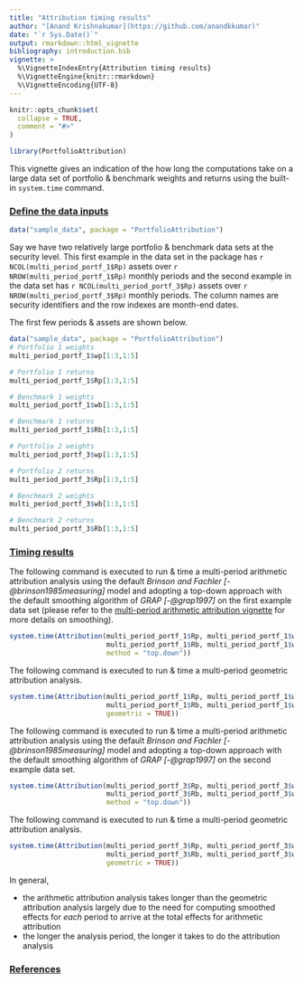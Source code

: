 ```yaml
---
title: "Attribution timing results"
author: "[Anand Krishnakumar](https://github.com/anandkkumar)"
date: "`r Sys.Date()`"
output: rmarkdown::html_vignette
bibliography: introduction.bib
vignette: >
  %\VignetteIndexEntry{Attribution timing results}
  %\VignetteEngine{knitr::rmarkdown}
  %\VignetteEncoding{UTF-8}
---
```


```r
knitr::opts_chunk$set(
  collapse = TRUE,
  comment = "#>"
)

library(PortfolioAttribution)
```

This vignette gives an indication of the how long the computations take on a large data set of portfolio & benchmark weights and returns using the built-in `system.time` command.

### <ins>Define the data inputs</ins>

```r
data("sample_data", package = "PortfolioAttribution")
```

Say we have two relatively large portfolio & benchmark data sets at the security level. This first example in the data set in the package has `r NCOL(multi_period_portf_1$Rp)` assets over `r NROW(multi_period_portf_1$Rp)` monthly periods and the second example in the data set has `r NCOL(multi_period_portf_3$Rp)` assets over `r NROW(multi_period_portf_3$Rp)` monthly periods. The column names are security identifiers and the row indexes are month-end dates.

The first few periods & assets are shown below.

```r
data("sample_data", package = "PortfolioAttribution")
# Portfolio 1 weights
multi_period_portf_1$wp[1:3,1:5]

# Portfolio 1 returns
multi_period_portf_1$Rp[1:3,1:5]

# Benchmark 1 weights
multi_period_portf_1$wb[1:3,1:5]

# Benchmark 1 returns
multi_period_portf_1$Rb[1:3,1:5]

# Portfolio 2 weights
multi_period_portf_3$wp[1:3,1:5]

# Portfolio 2 returns
multi_period_portf_3$Rp[1:3,1:5]

# Benchmark 2 weights
multi_period_portf_3$wb[1:3,1:5]

# Benchmark 2 returns
multi_period_portf_3$Rb[1:3,1:5]
```

### <ins>Timing results</ins>

The following command is executed to run & time a multi-period arithmetic attribution analysis using the default _Brinson and Fachler [-@brinson1985measuring]_ model and adopting a top-down approach with the default smoothing algorithm of _GRAP [-@grap1997]_ on the first example data set (please refer to the [multi-period arithmetic attribution vignette](multi-period-arithmetic.html) for more details on smoothing).

```r
system.time(Attribution(multi_period_portf_1$Rp, multi_period_portf_1$wp, 
                        multi_period_portf_1$Rb, multi_period_portf_1$wb, 
                        method = "top.down"))
```


The following command is executed to run & time a multi-period geometric attribution analysis.

```r
system.time(Attribution(multi_period_portf_1$Rp, multi_period_portf_1$wp, 
                        multi_period_portf_1$Rb, multi_period_portf_1$wb, 
                        geometric = TRUE))
```

The following command is executed to run & time a multi-period arithmetic attribution analysis using the default _Brinson and Fachler [-@brinson1985measuring]_ model and adopting a top-down approach with the default smoothing algorithm of _GRAP [-@grap1997]_ on the second example data set.

```r
system.time(Attribution(multi_period_portf_3$Rp, multi_period_portf_3$wp, 
                        multi_period_portf_3$Rb, multi_period_portf_3$wb, 
                        method = "top.down"))
```

The following command is executed to run & time a multi-period geometric attribution analysis.

```r
system.time(Attribution(multi_period_portf_3$Rp, multi_period_portf_3$wp, 
                        multi_period_portf_3$Rb, multi_period_portf_3$wb, 
                        geometric = TRUE))
```

In general,

* the arithmetic attribution analysis takes longer than the geometric attribution analysis largely due to the need for computing smoothed effects for _each_ period to arrive at the total effects for arithmetic attribution
* the longer the analysis period, the longer it takes to do the attribution analysis

### <ins>References</ins>
